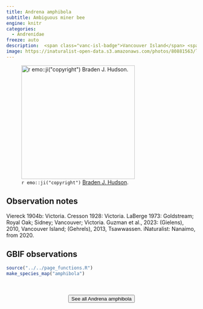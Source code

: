 ```yaml
---
title: Andrena amphibola
subtitle: Ambiguous miner bee
engine: knitr
categories:
  - Andrenidae
freeze: auto
description:  <span class="vanc-isl-badge">Vancouver Island</span> <span class="lower-mainland-badge">Lower Mainland</span> <span class="coast-badge">Coast</span>
image: https://inaturalist-open-data.s3.amazonaws.com/photos/80881563/large.jpeg
---
```

![`r emo::ji("copyright")` [Braden J. Hudson ](https://inaturalist.ca/photos/80881550).](https://inaturalist-open-data.s3.amazonaws.com/photos/80881563/large.jpeg){height=300}

## Observation notes  
Viereck 1904b: <span class="hl-place-name">Victoria</span>. Cresson 1928: <span class="hl-place-name">Victoria</span>. LaBerge 1973: <span class="hl-place-name">Goldstream</span>; <span class="hl-place-name">Royal Oak</span>; <span class="hl-place-name">Sidney</span>; <span class="hl-place-name">Vancouver</span>; <span class="hl-place-name">Victoria</span>. Guzman et al., 2023: (Gielens), 2010, <span class="hl-place-name"><span class="hl-place-name"><span class="hl-place-name">Vancouver</span> Is</span>land</span>; (Gehrels), 2013, <span class="hl-place-name">Tsawwassen</span>. iNaturalist: <span class="hl-place-name">Nanaimo</span>, from 2020.

## GBIF observations  


```r
source("../../page_functions.R")
make_species_map("amphibola")
```
<br><br>
<center>


<a href="https://inaturalist.ca/observations?place_id=any&quality_grade=research&subview=map&taxon_id=453646"><button type="button" class="btn btn-secondary">See all Andrena amphibola <i class="fa-solid fa-arrow-up-right-from-square"></i> </button></a>
</center>
